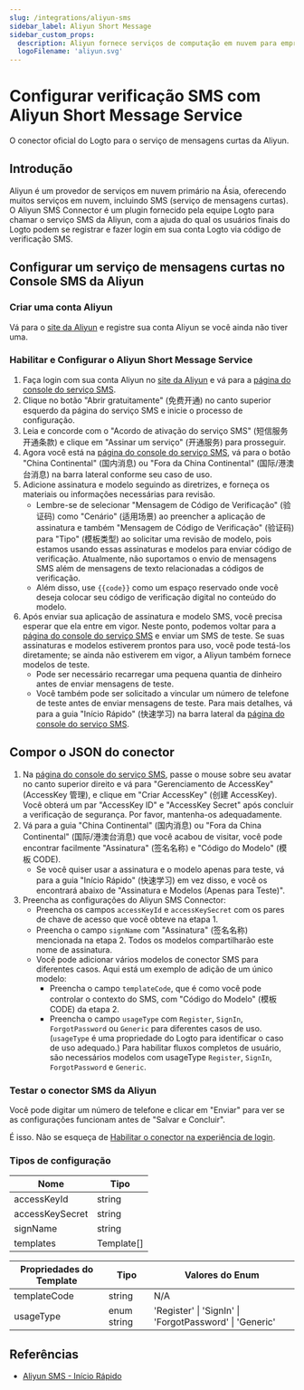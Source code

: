 ```yaml
---
slug: /integrations/aliyun-sms
sidebar_label: Aliyun Short Message
sidebar_custom_props:
  description: Aliyun fornece serviços de computação em nuvem para empresas online.
  logoFilename: 'aliyun.svg'
---
```



# Configurar verificação SMS com Aliyun Short Message Service

O conector oficial do Logto para o serviço de mensagens curtas da Aliyun.

<GuideTip />

## Introdução

Aliyun é um provedor de serviços em nuvem primário na Ásia, oferecendo muitos serviços em nuvem, incluindo SMS (serviço de mensagens curtas). O Aliyun SMS Connector é um plugin fornecido pela equipe Logto para chamar o serviço SMS da Aliyun, com a ajuda do qual os usuários finais do Logto podem se registrar e fazer login em sua conta Logto via código de verificação SMS.

## Configurar um serviço de mensagens curtas no Console SMS da Aliyun

### Criar uma conta Aliyun

Vá para o [site da Aliyun](https://cn.aliyun.com/) e registre sua conta Aliyun se você ainda não tiver uma.

### Habilitar e Configurar o Aliyun Short Message Service

1. Faça login com sua conta Aliyun no [site da Aliyun](https://cn.aliyun.com/) e vá para a [página do console do serviço SMS](https://www.aliyun.com/product/sms).
2. Clique no botão "Abrir gratuitamente" (免费开通) no canto superior esquerdo da página do serviço SMS e inicie o processo de configuração.
3. Leia e concorde com o "Acordo de ativação do serviço SMS" (短信服务开通条款) e clique em "Assinar um serviço" (开通服务) para prosseguir.
4. Agora você está na [página do console do serviço SMS](https://dysms.console.aliyun.com/overview), vá para o botão "China Continental" (国内消息) ou "Fora da China Continental" (国际/港澳台消息) na barra lateral conforme seu caso de uso.
5. Adicione assinatura e modelo seguindo as diretrizes, e forneça os materiais ou informações necessárias para revisão.
   - Lembre-se de selecionar "Mensagem de Código de Verificação" (验证码) como "Cenário" (适用场景) ao preencher a aplicação de assinatura e também "Mensagem de Código de Verificação" (验证码) para "Tipo" (模板类型) ao solicitar uma revisão de modelo, pois estamos usando essas assinaturas e modelos para enviar código de verificação. Atualmente, não suportamos o envio de mensagens SMS além de mensagens de texto relacionadas a códigos de verificação.
   - Além disso, use `{{code}}` como um espaço reservado onde você deseja colocar seu código de verificação digital no conteúdo do modelo.
6. Após enviar sua aplicação de assinatura e modelo SMS, você precisa esperar que ela entre em vigor. Neste ponto, podemos voltar para a [página do console do serviço SMS](https://dysms.console.aliyun.com/overview) e enviar um SMS de teste. Se suas assinaturas e modelos estiverem prontos para uso, você pode testá-los diretamente; se ainda não estiverem em vigor, a Aliyun também fornece modelos de teste.
   - Pode ser necessário recarregar uma pequena quantia de dinheiro antes de enviar mensagens de teste.
   - Você também pode ser solicitado a vincular um número de telefone de teste antes de enviar mensagens de teste. Para mais detalhes, vá para a guia "Início Rápido" (快速学习) na barra lateral da [página do console do serviço SMS](https://dysms.console.aliyun.com/overview).

## Compor o JSON do conector

1. Na [página do console do serviço SMS](https://dysms.console.aliyun.com/overview), passe o mouse sobre seu avatar no canto superior direito e vá para "Gerenciamento de AccessKey" (AccessKey 管理), e clique em "Criar AccessKey" (创建 AccessKey). Você obterá um par "AccessKey ID" e "AccessKey Secret" após concluir a verificação de segurança. Por favor, mantenha-os adequadamente.
2. Vá para a guia "China Continental" (国内消息) ou "Fora da China Continental" (国际/港澳台消息) que você acabou de visitar, você pode encontrar facilmente "Assinatura" (签名名称) e "Código do Modelo" (模板 CODE).
   - Se você quiser usar a assinatura e o modelo apenas para teste, vá para a guia "Início Rápido" (快速学习) em vez disso, e você os encontrará abaixo de "Assinatura e Modelos (Apenas para Teste)".
3. Preencha as configurações do Aliyun SMS Connector:
   - Preencha os campos `accessKeyId` e `accessKeySecret` com os pares de chave de acesso que você obteve na etapa 1.
   - Preencha o campo `signName` com "Assinatura" (签名名称) mencionada na etapa 2. Todos os modelos compartilharão este nome de assinatura.
   - Você pode adicionar vários modelos de conector SMS para diferentes casos. Aqui está um exemplo de adição de um único modelo:
     - Preencha o campo `templateCode`, que é como você pode controlar o contexto do SMS, com "Código do Modelo" (模板 CODE) da etapa 2.
     - Preencha o campo `usageType` com `Register`, `SignIn`, `ForgotPassword` ou `Generic` para diferentes casos de uso. (`usageType` é uma propriedade do Logto para identificar o caso de uso adequado.) Para habilitar fluxos completos de usuário, são necessários modelos com usageType `Register`, `SignIn`, `ForgotPassword` e `Generic`.

### Testar o conector SMS da Aliyun

Você pode digitar um número de telefone e clicar em "Enviar" para ver se as configurações funcionam antes de "Salvar e Concluir".

É isso. Não se esqueça de [Habilitar o conector na experiência de login](/connectors/sms-connectors/#enable-phone-number-sign-up-or-sign-in).

### Tipos de configuração

| Nome            | Tipo       |
| --------------- | ---------- |
| accessKeyId     | string     |
| accessKeySecret | string     |
| signName        | string     |
| templates       | Template[] |

| Propriedades do Template | Tipo        | Valores do Enum                                         |
| ------------------------ | ----------- | ------------------------------------------------------- |
| templateCode             | string      | N/A                                                     |
| usageType                | enum string | 'Register' \| 'SignIn' \| 'ForgotPassword' \| 'Generic' |

## Referências

- [Aliyun SMS - Início Rápido](https://dysms.console.aliyun.com/quickstart)
